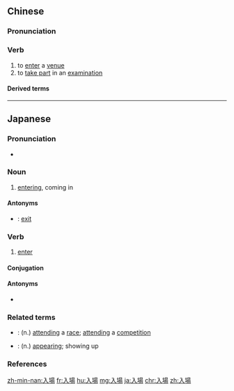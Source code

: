 {{also|入场}}
==Chinese==
{{zh-forms|s=入场}}

===Pronunciation===
{{zh-pron
|m=rù場
|c=jap6 coeng4
|mn=qz,tp,xm:li̍p-tiûⁿ/kh:ji̍p-tiûⁿ/zz:ji̍p-tiôⁿ
|cat=v
}}

===Verb===
{{zh-verb}}

# to [[enter]] a [[venue]]
# to [[take part]] in an [[examination]]

====Derived terms====
{{zh-der|入場券}}

----

==Japanese==
{{ja-kanjitab|にゅう|じょう|yomi=on}}

===Pronunciation===
* {{ja-pron|にゅうじょう|y=o|acc=0|acc_ref=NHK}}

===Noun===
{{ja-noun|にゅうじょう}}

# [[entering]], coming in

====Antonyms====
* {{ja-r|退場|たいじょう}}: [[exit]]

===Verb===
{{ja-verb-suru|にゅうじょう}}

# [[enter]]

====Conjugation====
{{ja-suru|にゅうじょう}}

====Antonyms====
* {{ja-r|退場する|linkto=退場|たいじょう する|gloss=[[leave]], [[exit]]}}

===Related terms===
* {{ja-r|出場|しゅつじょう}}: (n.) [[attending]] a [[race]]; [[attending]] a [[competition]]
* {{ja-r|登場|とうじょう}}: (n.) [[appearing]]; showing up

===References===
<references/>

[[zh-min-nan:入場]]
[[fr:入場]]
[[hu:入場]]
[[mg:入場]]
[[ja:入場]]
[[chr:入場]]
[[zh:入場]]